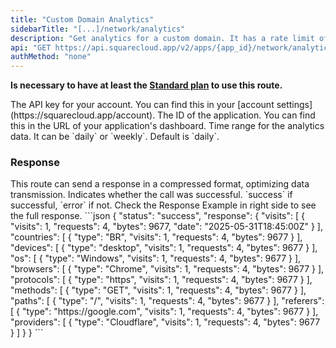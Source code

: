 ```yaml
---
title: "Custom Domain Analytics"
sidebarTitle: "[...]/network/analytics"
description: "Get analytics for a custom domain. It has a rate limit of 10 request every 5 seconds."
api: "GET https://api.squarecloud.app/v2/apps/{app_id}/network/analytics"
authMethod: "none"
---
```


<Info>**Is necessary to have at least the [Standard plan](https://squarecloud.app/plans) to use this route.**</Info>

<ParamField header="Authorization" type="string" placeholder="API KEY" required>
  The API key for your account. You can find this in your [account settings](https://squarecloud.app/account).
</ParamField>

<ParamField path="app_id" type="string" placeholder="Application ID" required>
  The ID of the application. You can find this in the URL of your application's dashboard.
</ParamField>

<ParamField query="range" type="string" placeholder="Time range">
  Time range for the analytics data. It can be `daily` or `weekly`. Default is `daily`.
</ParamField>

### Response

<Info>
  This route can send a response in a compressed format, optimizing data transmission.
</Info>
<ResponseField name="status" type="string">
  Indicates whether the call was successful. `success` if successful, `error` if not.
</ResponseField>

<ResponseField name="response" type="object">
  Check the Response Example in right side to see the full response.
</ResponseField>

<ResponseExample>
```json
{
  "status": "success",
  "response": {
    "visits": [
      {
        "visits": 1,
        "requests": 4,
        "bytes": 9677,
        "date": "2025-05-31T18:45:00Z"
      }
    ],
    "countries": [
      {
        "type": "BR",
        "visits": 1,
        "requests": 4,
        "bytes": 9677
      }
    ],
    "devices": [
      {
        "type": "desktop",
        "visits": 1,
        "requests": 4,
        "bytes": 9677
      }
    ],
    "os": [
      {
        "type": "Windows",
        "visits": 1,
        "requests": 4,
        "bytes": 9677
      }
    ],
    "browsers": [
      {
        "type": "Chrome",
        "visits": 1,
        "requests": 4,
        "bytes": 9677
      }
    ],
    "protocols": [
      {
        "type": "https",
        "visits": 1,
        "requests": 4,
        "bytes": 9677
      }
    ],
    "methods": [
      {
        "type": "GET",
        "visits": 1,
        "requests": 4,
        "bytes": 9677
      }
    ],
    "paths": [
      {
        "type": "/",
        "visits": 1,
        "requests": 4,
        "bytes": 9677
      }
    ],
    "referers": [
      {
        "type": "https://google.com",
        "visits": 1,
        "requests": 4,
        "bytes": 9677
      }
    ],
    "providers": [
      {
        "type": "Cloudflare",
        "visits": 1,
        "requests": 4,
        "bytes": 9677
      }
    ]
  }
}
```
</ResponseExample>